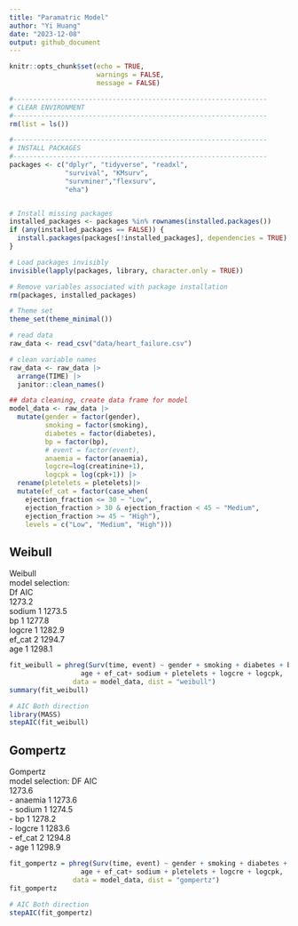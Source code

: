 ```yaml
---
title: "Paramatric Model"
author: "Yi Huang"
date: "2023-12-08"
output: github_document
---
```


```r
knitr::opts_chunk$set(echo = TRUE,
                      warnings = FALSE,
                      message = FALSE)

#----------------------------------------------------------------
# CLEAR ENVIRONMENT
#----------------------------------------------------------------
rm(list = ls())

#----------------------------------------------------------------
# INSTALL PACKAGES
#----------------------------------------------------------------
packages <- c("dplyr", "tidyverse", "readxl", 
              "survival", "KMsurv", 
              "survminer","flexsurv",
              "eha")


# Install missing packages
installed_packages <- packages %in% rownames(installed.packages())
if (any(installed_packages == FALSE)) {
  install.packages(packages[!installed_packages], dependencies = TRUE)
}

# Load packages invisibly
invisible(lapply(packages, library, character.only = TRUE))

# Remove variables associated with package installation
rm(packages, installed_packages)

# Theme set
theme_set(theme_minimal())
```


```r
# read data
raw_data <- read_csv("data/heart_failure.csv")

# clean variable names
raw_data <- raw_data |>
  arrange(TIME) |>
  janitor::clean_names()

## data cleaning, create data frame for model
model_data <- raw_data |>
  mutate(gender = factor(gender),
         smoking = factor(smoking),
         diabetes = factor(diabetes),
         bp = factor(bp),
         # event = factor(event),
         anaemia = factor(anaemia),
         logcre=log(creatinine+1),
         logcpk = log(cpk+1)) |>
  rename(pletelets = pletelets)|>
  mutate(ef_cat = factor(case_when(
    ejection_fraction <= 30 ~ "Low",
    ejection_fraction > 30 & ejection_fraction < 45 ~ "Medium",
    ejection_fraction >= 45 ~ "High"),
    levels = c("Low", "Medium", "High")))

```


## Weibull

Weibull\
model selection:\
       Df    AIC\
<none>    1273.2\
sodium  1 1273.5\
bp      1 1277.8\
logcre  1 1282.9\
ef_cat  2 1294.7\
age     1 1298.1\

```r
fit_weibull = phreg(Surv(time, event) ~ gender + smoking + diabetes + bp + anaemia + 
                  age + ef_cat+ sodium + pletelets + logcre + logcpk, 
                data = model_data, dist = "weibull")
summary(fit_weibull)

# AIC Both direction
library(MASS)
stepAIC(fit_weibull)
```


## Gompertz

Gompertz\
model selection: DF AIC\
<none>       1273.6\
- anaemia  1 1273.6\
- sodium   1 1274.5\
- bp       1 1278.2\
- logcre   1 1283.6\
- ef_cat   2 1294.8\
- age      1 1298.9\

```r
fit_gompertz = phreg(Surv(time, event) ~ gender + smoking + diabetes + bp + anaemia + 
                  age + ef_cat+ sodium + pletelets + logcre + logcpk, 
                data = model_data, dist = "gompertz")
fit_gompertz

# AIC Both direction
stepAIC(fit_gompertz)
```


